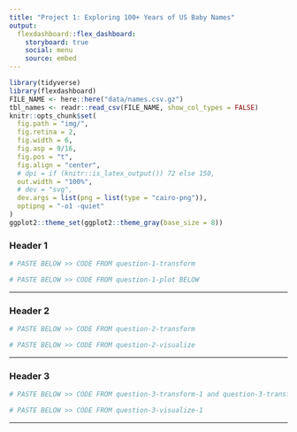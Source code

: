 ```yaml
---
title: "Project 1: Exploring 100+ Years of US Baby Names"
output: 
  flexdashboard::flex_dashboard:
    storyboard: true
    social: menu
    source: embed
---
```


```r
library(tidyverse)
library(flexdashboard)
FILE_NAME <- here::here("data/names.csv.gz")
tbl_names <- readr::read_csv(FILE_NAME, show_col_types = FALSE)
knitr::opts_chunk$set(
  fig.path = "img/",
  fig.retina = 2,
  fig.width = 6,
  fig.asp = 9/16,
  fig.pos = "t",
  fig.align = "center",
  # dpi = if (knitr::is_latex_output()) 72 else 150,
  out.width = "100%",
  # dev = "svg",
  dev.args = list(png = list(type = "cairo-png")),
  optipng = "-o1 -quiet"
)
ggplot2::theme_set(ggplot2::theme_gray(base_size = 8))
```

### Header 1

```r
# PASTE BELOW >> CODE FROM question-1-transform

```


```r
# PASTE BELOW >> CODE FROM question-1-plot BELOW

```

***

<!-- Add a note to be included in the sidebar -->


### Header 2

```r
# PASTE BELOW >> CODE FROM question-2-transform 

```


```r
# PASTE BELOW >> CODE FROM question-2-visualize

```

***

<!-- Add a note to be included in the sidebar -->

### Header 3

```r
# PASTE BELOW >> CODE FROM question-3-transform-1 and question-3-transform-2

```


```r
# PASTE BELOW >> CODE FROM question-3-visualize-1

```

***

<!-- Add a note to be included in the sidebar -->

